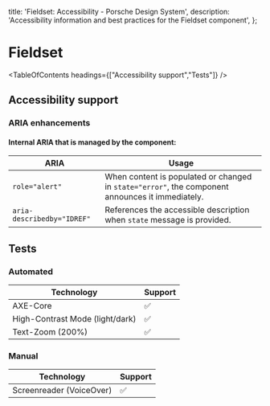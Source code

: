 
  title: 'Fieldset: Accessibility - Porsche Design System',
  description: 'Accessibility information and best practices for the Fieldset component',
};

# Fieldset <ComponentStatus tagName="p-fieldset"></ComponentStatus>

<TableOfContents headings={["Accessibility support","Tests"]} />

## Accessibility support

### ARIA enhancements

#### Internal **ARIA** that is managed by the component:

| ARIA                       | Usage                                                                                            |
| -------------------------- | ------------------------------------------------------------------------------------------------ |
| `role="alert"`             | When content is populated or changed in `state="error"`, the component announces it immediately. |
| `aria-describedby="IDREF"` | References the accessible description when `state` message is provided.                          |

## Tests

### Automated

| Technology                      | Support |
| ------------------------------- | ------- |
| AXE-Core                        | ✅      |
| High-Contrast Mode (light/dark) | ✅      |
| Text-Zoom (200%)                | ✅      |

### Manual

| Technology               | Support |
| ------------------------ | ------- |
| Screenreader (VoiceOver) | ✅      |
